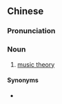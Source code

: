 {{also|音乐理论}}
==Chinese==
{{zh-forms|s=音乐理论|type=22}}

===Pronunciation===
{{zh-pron
|m=yīnyuè lǐlùn
|cat=n
}}

===Noun===
{{zh-noun}}

# [[music theory]]

====Synonyms====
* {{zh-l|樂理}}